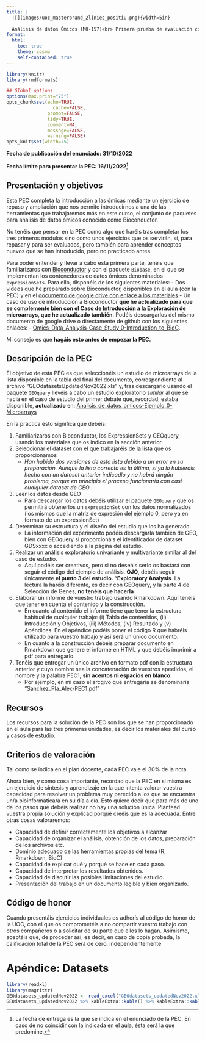 ```yaml
---
title: |
  ![](images/uoc_masterbrand_2linies_positiu.png){width=5in} 
  
  Análisis de datos Ómicos (M0-157)<br> Primera prueba de evaluación continua.
format:
  html:
    toc: true
    theme: cosmo
    self-contained: true
---
```


```r
library(knitr)
library(rmdformats)

## Global options
options(max.print="75")
opts_chunk$set(echo=TRUE,
	             cache=FALSE,
               prompt=FALSE,
               tidy=TRUE,
               comment=NA,
               message=FALSE,
               warning=FALSE)
opts_knit$set(width=75)
```

**Fecha de publicación del enunciado: 31/10/2022**

**Fecha límite para presentar la PEC: 16/11/2022**[^1]

[^1]: La fecha de entrega es la que se indica en el enunciado de la PEC. En caso de no coincidir con la indicada en el aula, ésta será la que predomine.

## Presentación y objetivos

Esta PEC completa la introducción a las ómicas mediante un ejercicio de repaso y ampliación que nos permite introducirnos a una de las herramientas que trabajaremos más en este curso, el conjunto de paquetes para análisis de datos ómicos conocido como Bioconductor.

No tenéis que pensar en la PEC como algo que haréis tras completar los tres primeros módulos sino como unos ejercicios que os servirán, sí, para repasar y para ser evaluados, pero también para aprender conceptos nuevos que se han introducido, pero no practicado antes.

Para poder entender y llevar a cabo esta primera parte, tenéis que familiarizaros con [Bioconductor](http://bioconductor.org) y con el paquete `Biobase`, en el que se implementan los contenedores de datos ómicos denominados `expressionSets`. Para ello, disponéis de los siguientes materiales:
- Dos vídeos que he preparado sobre Bioconductor, disponibles en el aula (con la PEC) y en el [documento de google drive con enlace a los materiales](https://docs.google.com/document/d/1scgOdmUpahptH_VNCMs8-EdDQ7vFRruDuiDzDECX5dY/edit?usp=sharing)
- Un caso de uso de introducción a Bioconductor **que he actualizado para que se complemente bien con el Caso de Introducción a la Exploración de microarrays, que he actualizado también**. Podéis descargarlos del mismo documento de google drive o directamente de github con los siguientes enlaces:
- [Omics_Data_Analysis-Case_Study_0-Introduction_to_BioC](https://github.com/ASPteaching/Omics_Data_Analysis-Case_Study_0-Introduction_to_BioC). 

Mi consejo es que **hagáis esto antes de empezar la PEC.**

## Descripción de la PEC

El objetivo de esta PEC es que seleccionéis un estudio de microarrays de la lista disponible en la tabla del final del documento, correspondiente al archivo "GEOdatasetsUpdatedNov2022.xls" y, tras descargarlo usando el paquete `GEOquery` llevéis a cabo un estudio exploratorio *similar*
al que se hacia en el caso de estudio del primer debate que, recordad, estaba disponible, **actualizado** en: [Analisis_de_datos_omicos-Ejemplo_0-Microarrays](https://github.com/ASPteaching/Analisis_de_datos_omicos-Ejemplo_0-Microarrays)

En la práctica esto significa que debéis:

1. Familiarizaros con Bioconductor, los ExpressionSets y GEOquery, usando los materiales que os indico en la sección anterior.
2. Seleccionar el dataset con el que trabajaréis de la lista que os proporcionamos 
   - *Han habido dos versiones de esta lista debido a un error en su preparación. Aunque la lista correcta es la última, si ya lo hubierais hecho con un dataset anterior indicadlo y no habrá ningún problema, porque en principio el proceso funcionaría con casi cualquier dataset de GEO* . 
3. Leer los datos desde GEO
   - Para descargar los datos debéis utilizar el paquete `GEOquery` que os permitirá obtenerlos un `expressionSet` con los datos normalizados (los mismos que la matriz de expresión del ejemplo 0, pero ya en formato de un expressionSet)
4. Determinar su estructura y el diseño del estudio que los ha generado.
   - La información del experimento podéis descargarla también de GEO, bien con GEOquery si proporcionáis el identificador de dataset GDSxxxx o accediendo a la página del estudio.
5. Realizar un análisis exploratorio univariante y multivariante similar al del caso de estudio.
   - Aquí podéis ser creativos, pero si no deseáis serlo os bastará con seguir el código del ejemplo de análisis. **OJO**, debéis seguir únicamente **el punto 3 del estudio. "Exploratory Analysis**. La lectura la haréis diferente, es decir con GEOquery, y la parte 4 de Selección de Genes, **no tenéis que hacerla**
6. Elaborar un informe de vuestro trabajo usando Rmarkdown. Aquí tenéis que tener en cuenta el contenido y la construcción.
    - En cuanto al contenido el informe tiene que tener la estructura habitual de cualquier trabajo: (i) Tabla de contenidos, (ii) Introducción y Objetivos, (iii) Métodos, (iv) Resultado y (v) Apéndices. En el apéndice podéis poner el código R que habréis utilizado para vuestro trabajo y así será un único documento.
    - En cuanto a la construcción debéis preparar documento en Rmarkdown que genere el informe en HTML y que debéis imprimir a pdf para entregarlo.
7. Tenéis que entregar un único archivo en formato pdf con la estructura anterior y cuyo nombre sea la concatenación de vuestros apeelidos, el nombre y la palabra PEC1, **sin acentos ni espacios en blanco**.
    - Por ejemplo, en mi caso el arcgivo que entregaria se denominaria "Sanchez_Pla_Alex-PEC1.pdf"

<!-- ### Cambios respecto del caso de estudio -->

<!-- -   En el ejemplo del primer debate, además de la exploración multivariante, se lleva a cabo una selección de genes. **Aquí no tenéis que hacerlo**, porque ésta precisamente será uno de los objetivos de la siguiente PEC -->

<!-- - La lectura y el manejo de los datos del ejemplo se lleva a cabo usando funciones básicas de R. El objetivo de la PEC es que **no lo hagáis así** sino utilizando funciones de Bioconductor. En concreto: -->

<!--   - Debéis utilizar la función `getGEO` del paquete `GEOquery` para descargar los datos. -->

<!--   - Debéis utilizar las funciones `exprs` y/o `pData` para acceder a los datos y los metadatos.  -->

<!--   Aunque esto no tenga sentido en estos momentos lo tendrá una vez hayáis trabajado con la introducción a Bioconductor del caso.  -->

## Recursos

Los recursos para la solución de la PEC son los que se han proporcionado en el aula para las tres primeras unidades, es decir los materiales del curso y casos de estudio.

## Criterios de valoración

Tal como se indica en el plan docente, cada PEC vale el 30% de la nota. 

Ahora bien, y como cosa importante, recordad que la PEC en si misma es un ejercicio de síntesis y aprendizaje en la que intenta valorar vuestra capacidad para resolver un problema muy parecido a los que se encuentra un/a bioinformática/a en su día a día. Esto quiere decir que para más de uno de los pasos que debéis realizar no hay una solución única. Plantead vuestra propia solución y explicad porqué creéis que es la adecuada. Entre otras cosas valoraremos:

- Capacidad de definir correctamente los objetivos a alcanzar
- Capacidad de organizar el análisis, obtención de los datos, preparación de los archivos etc.
- Dominio adecuado de las herramientas propias del tema (R, Rmarkdown, BioC) 
- Capacidad de explicar qué y porqué se hace en cada paso.
- Capacidad de interpretar los resultados obtenidos.
- Capacidad de discutir las posibles limitaciones del estudio.
- Presentación del trabajo en un documento legible y bien organizado.

## Código de honor

Cuando presentáis ejercicios individuales os adherís al código de honor de la UOC, con el que os comprometéis a no compartir vuestro trabajo con otros compañeros o a solicitar de su parte que ellos lo hagan. Asimismo, aceptáis que, de proceder así, es decir, en caso de copia probada, la calificación total de la PEC será de cero, independientemente 


# Apéndice: Datasets

```r
library(readxl)
library(magrittr)
GEOdatasets_updatedNov2022 <- read_excel("GEOdatasets_updatedNov2022.xls")
GEOdatasets_updatedNov2022 %>% kableExtra::kable() %>% kableExtra::kable_styling()
```






